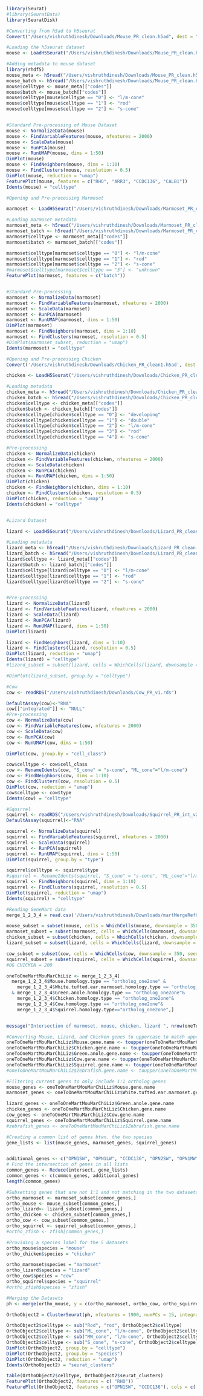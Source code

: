 ```r
library(Seurat)
#library(SeuratData)
library(SeuratDisk)

#Converting from h5ad to h5seurat
Convert("/Users/vishruthdinesh/Downloads/Mouse_PR_clean.h5ad", dest = "h5seurat", overwrite = TRUE)

#Loading the h5seurat dataset
mouse <- LoadH5Seurat("/Users/vishruthdinesh/Downloads/Mouse_PR_clean.h5seurat", meta.data = FALSE, misc = FALSE)

#Adding metadata to mouse dataset 
library(rhdf5)
mouse_meta <- h5read("/Users/vishruthdinesh/Downloads/Mouse_PR_clean.h5ad", "/obs/leiden_duplicate")
mouse_batch <- h5read("/Users/vishruthdinesh/Downloads/Mouse_PR_clean.h5ad", "/obs/batch")
mouse$celltype <- mouse_meta[["codes"]]
mouse$batch <- mouse_batch[["codes"]]
mouse$celltype[mouse$celltype == "0"] <- "l/m-cone"
mouse$celltype[mouse$celltype == "1"] <- "rod"
mouse$celltype[mouse$celltype == "2"] <- "s-cone"


#Standard Pre-processing of Mouse Dataset
mouse <- NormalizeData(mouse)
mouse <- FindVariableFeatures(mouse, nfeatures = 2000)
mouse <- ScaleData(mouse)
mouse <- RunPCA(mouse)
mouse <- RunUMAP(mouse, dims = 1:50)
DimPlot(mouse)
mouse <- FindNeighbors(mouse, dims = 1:10)
mouse <- FindClusters(mouse, resolution = 0.5)
DimPlot(mouse, reduction = "umap")
FeaturePlot(mouse, features = c("RHO", "ARR3", "CCDC136", "CALB1"))
Idents(mouse) = "celltype"

#Opening and Pre-processing Marmoset

marmoset <- LoadH5Seurat("/Users/vishruthdinesh/Downloads/Marmoset_PR_clean1.h5seurat", meta.data = FALSE, misc = FALSE)

#Loading marmoset metadata
marmoset_meta <- h5read("/Users/vishruthdinesh/Downloads/Marmoset_PR_clean1.h5ad", "/obs/leiden_duplicate")
marmoset_batch <- h5read("/Users/vishruthdinesh/Downloads/Marmoset_PR_clean1.h5ad", "/obs/batch")
marmoset$celltype <- marmoset_meta[["codes"]]
marmoset$batch <- marmoset_batch[["codes"]]

marmoset$celltype[marmoset$celltype == "0"] <- "l/m-cone"
marmoset$celltype[marmoset$celltype == "1"] <- "rod"
marmoset$celltype[marmoset$celltype == "2"] <- "s-cone"
#marmoset$celltype[marmoset$celltype == "3"] <- "unknown"
FeaturePlot(marmoset, features = c("batch"))


#Standard Pre-processing
marmoset <- NormalizeData(marmoset)
marmoset <- FindVariableFeatures(marmoset, nfeatures = 2000)
marmoset <- ScaleData(marmoset)
marmoset <- RunPCA(marmoset)
marmoset <- RunUMAP(marmoset, dims = 1:50)
DimPlot(marmoset)
marmoset <- FindNeighbors(marmoset, dims = 1:10)
marmoset <- FindClusters(marmoset, resolution = 0.5)
#DimPlot(marmoset_subset, reduction = "umap")
Idents(marmoset) = "celltype"

#Opening and Pre-processing Chicken
Convert('/Users/vishruthdinesh/Downloads/Chicken_PR_clean1.h5ad', dest = "h5seurat", overwrite = TRUE)

chicken <- LoadH5Seurat("/Users/vishruthdinesh/Downloads/Chicken_PR_clean1.h5seurat", meta.data = FALSE, misc = FALSE)

#Loading metadata
chicken_meta <- h5read("/Users/vishruthdinesh/Downloads/Chicken_PR_clean1.h5ad", "/obs/leiden_duplicate")
chicken_batch <- h5read("/Users/vishruthdinesh/Downloads/Chicken_PR_clean1.h5ad", "/obs/batch")
chicken$celltype <- chicken_meta[["codes"]]
chicken$batch <- chicken_batch[["codes"]]
chicken$celltype[chicken$celltype == "0"] <- "developing"
chicken$celltype[chicken$celltype == "1"] <- "double"
chicken$celltype[chicken$celltype == "2"] <- "l/m-cone"
chicken$celltype[chicken$celltype == "3"] <- "rod"
chicken$celltype[chicken$celltype == "4"] <- "s-cone"

#Pre-processing
chicken <- NormalizeData(chicken)
chicken <- FindVariableFeatures(chicken, nfeatures = 2000)
chicken <- ScaleData(chicken)
chicken <- RunPCA(chicken)
chicken <- RunUMAP(chicken, dims = 1:50)
DimPlot(chicken)
chicken <- FindNeighbors(chicken, dims = 1:10)
chicken <- FindClusters(chicken, resolution = 0.5)
DimPlot(chicken, reduction = "umap")
Idents(chicken) = "celltype"


#Lizard Dataset

lizard <- LoadH5Seurat("/Users/vishruthdinesh/Downloads/Lizard_PR_clean.h5seurat", meta.data = FALSE, misc = FALSE)

#Loading metadata
lizard_meta <- h5read("/Users/vishruthdinesh/Downloads/Lizard_PR_clean.h5ad", "/obs/leiden_duplicate")
lizard_batch <- h5read("/Users/vishruthdinesh/Downloads/Lizard_PR_clean.h5ad", "/obs/batch")
lizard$celltype <- lizard_meta[["codes"]]
lizard$batch <- lizard_batch[["codes"]]
lizard$celltype[lizard$celltype == "0"] <- "l/m-cone"
lizard$celltype[lizard$celltype == "1"] <- "rod"
lizard$celltype[lizard$celltype == "2"] <- "s-cone"


#Pre-processing
lizard <- NormalizeData(lizard)
lizard <- FindVariableFeatures(lizard, nfeatures = 2000)
lizard <- ScaleData(lizard)
lizard <- RunPCA(lizard)
lizard <- RunUMAP(lizard, dims = 1:50)
DimPlot(lizard)

lizard <- FindNeighbors(lizard, dims = 1:10)
lizard <- FindClusters(lizard, resolution = 0.5)
DimPlot(lizard, reduction = "umap")
Idents(lizard) = "celltype"
#lizard_subset = subset(lizard, cells = WhichCells(lizard, downsample = 250, seed = 12345))

#DimPlot(lizard_subset, group.by = "celltype")

#Cow
cow <- readRDS("/Users/vishruthdinesh/Downloads/Cow_PR_v1.rds")

DefaultAssay(cow)<-"RNA"
cow[["integrated"]] <- "NULL"
#Pre-processing
cow <- NormalizeData(cow)
cow <- FindVariableFeatures(cow, nfeatures = 2000)
cow <- ScaleData(cow)
cow <- RunPCA(cow)
cow <- RunUMAP(cow, dims = 1:50)

DimPlot(cow, group.by = "cell_class")

cow$celltype <- cow$cell_class
cow <- RenameIdents(cow, "S_cone" = "s-cone", "ML_cone"="l/m-cone")
cow <- FindNeighbors(cow, dims = 1:10)
cow <- FindClusters(cow, resolution = 0.5)
DimPlot(cow, reduction = "umap")
cow$celltype <- cow$type
Idents(cow) = "celltype"

#Squirrel
squirrel <- readRDS("/Users/vishruthdinesh/Downloads/Squirrel_PR_int_v2.rds")
DefaultAssay(squirrel)<-"RNA"

squirrel <- NormalizeData(squirrel)
squirrel <- FindVariableFeatures(squirrel, nfeatures = 2000)
squirrel <- ScaleData(squirrel)
squirrel <- RunPCA(squirrel)
squirrel <- RunUMAP(squirrel, dims = 1:50)
DimPlot(squirrel, group.by = "type")

squirrel$celltype <- squirrel$type
#squirrel <- RenameIdents(squirrel, "S_cone" = "s-cone", "ML_cone"="l/m-cone")
squirrel <- FindNeighbors(squirrel, dims = 1:10)
squirrel <- FindClusters(squirrel, resolution = 0.5)
DimPlot(squirrel, reduction = "umap")
Idents(squirrel) = "celltype"


```

```r
#Reading GeneMart data
merge_1_2_3_4 = read.csv('/Users/vishruthdinesh/Downloads/martMergeRefHuman_cleaned_file.csv')

mouse_subset = subset(mouse, cells = WhichCells(mouse, downsample = 350, seed = 12345))
marmoset_subset = subset(marmoset, cells = WhichCells(marmoset, downsample = 250, seed = 12345))
chicken_subset = subset(chicken, cells = WhichCells(chicken, downsample = 250, seed = 12345))
lizard_subset = subset(lizard, cells = WhichCells(lizard, downsample = 350, seed = 12345))

cow_subset = subset(cow, cells = WhichCells(cow, downsample = 350, seed = 12345))
squirrel_subset = subset(squirrel, cells = WhichCells(squirrel, downsample = 350, seed = 12345))
#OG CHICKEN = 200

oneToOneMartMouMarChiLiz <- merge_1_2_3_4[
  merge_1_2_3_4$Mouse.homology.type == "ortholog_one2one" & 
    merge_1_2_3_4$White.tufted.ear.marmoset.homology.type == "ortholog_one2one"
  & merge_1_2_3_4$Green.anole.homology.type == "ortholog_one2one"&
    merge_1_2_3_4$Chicken.homology.type == "ortholog_one2one"&
    merge_1_2_3_4$Cow.homology.type == "ortholog_one2one"&
    merge_1_2_3_4$Squirrel.homology.type=="ortholog_one2one",]


message("Intersection of marmoset, mouse, chicken, lizard ", nrow(oneToOneMartMouMarChiLiz))

```

```r
#Converting Mouse, Lizard, and Chicken genes to uppercase to match upper Marmoset genes
oneToOneMartMouMarChiLiz$Mouse.gene.name <- toupper(oneToOneMartMouMarChiLiz$Mouse.gene.name)
oneToOneMartMouMarChiLiz$Chicken.gene.name <- toupper(oneToOneMartMouMarChiLiz$Chicken.gene.name)
oneToOneMartMouMarChiLiz$Green.anole.gene.name <- toupper(oneToOneMartMouMarChiLiz$Green.anole.gene.name)
oneToOneMartMouMarChiLiz$Cow.gene.name <- toupper(oneToOneMartMouMarChiLiz$Cow.gene.name)
oneToOneMartMouMarChiLiz$Squirrel.gene.name <- toupper(oneToOneMartMouMarChiLiz$Squirrel.gene.name)
#oneToOneMartMouMarChiLiz$Zebrafish.gene.name <- toupper(oneToOneMartMouMarChiLiz$Zebrafish.gene.name)

#Filtering current genes to only include 1:1 ortholog genes
mouse_genes <- oneToOneMartMouMarChiLiz$Mouse.gene.name
marmoset_genes <- oneToOneMartMouMarChiLiz$White.tufted.ear.marmoset.gene.name

lizard_genes <- oneToOneMartMouMarChiLiz$Green.anole.gene.name
chicken_genes <- oneToOneMartMouMarChiLiz$Chicken.gene.name
cow_genes <- oneToOneMartMouMarChiLiz$Cow.gene.name
squirrel_genes <- oneToOneMartMouMarChiLiz$Squirrel.gene.name
#zebrafish_genes <- oneToOneMartMouMarChiLiz$Zebrafish.gene.name

#Creating a common list of genes btwn. the two species
gene_lists <- list(mouse_genes, marmoset_genes, squirrel_genes)


additional_genes <- c("OPN1SW", "OPN1LW", "CCDC136", "OPN2SW", "OPN1MW", "PTPRD", "SLC4A7", "CDH20", "SAG")
# Find the intersection of genes in all lists
common_genes <- Reduce(intersect, gene_lists)
common_genes <- c(common_genes, additional_genes)
length(common_genes)

#Subsetting genes that are not 1:1 and not matching in the two datasets
ortho_marmoset <- marmoset_subset[common_genes,]
ortho_mouse <- mouse_subset[common_genes,]
ortho_lizard<- lizard_subset[common_genes,]
ortho_chicken <- chicken_subset[common_genes,]
ortho_cow <- cow_subset[common_genes,]
ortho_squirrel <- squirrel_subset[common_genes,]
#ortho_zfish <- zfish[common_genes,]

#Providing a species label for the 5 datasets
ortho_mouse$species = "mouse"
ortho_chicken$species = "chicken"

ortho_marmoset$species = "marmoset"
ortho_lizard$species = "lizard"
ortho_cow$species = "cow"
ortho_squirrel$species = "squirrel"
#ortho_zfish$species = "zfish"
```

```r
#Merging the Datasets
ph <- merge(ortho_mouse, y = c(ortho_marmoset, ortho_cow, ortho_squirrel, ortho_chicken, ortho_lizard), add.cell.ids = c("mouse", "marmoset", "cow", "squirrel", "chicken", "lizard"), project = "merge")

OrthoObject2 = ClusterSeurat(ph, nfeatures = 1900, numPCs = 15, integrate.by = "species", cluster_resolution = 0.5)

```

```r
OrthoObject2$celltype <- sub("Rod", "rod", OrthoObject2$celltype)
OrthoObject2$celltype <- sub("ML_cone", "l/m-cone", OrthoObject2$celltype)
OrthoObject2$celltype <- sub("MW_cone", "l/m-cone", OrthoObject2$celltype)
OrthoObject2$celltype <- sub("S_cone", "s-cone", OrthoObject2$celltype)
DimPlot(OrthoObject2, group.by = "celltype")
DimPlot(OrthoObject2, group.by = "species")
DimPlot(OrthoObject2, reduction = "umap")
Idents(OrthoObject2) = "seurat_clusters"

table(OrthoObject2$celltype, OrthoObject2$seurat_clusters)
FeaturePlot(OrthoObject2, features = c( "RHO"))
FeaturePlot(OrthoObject2, features = c("OPN1SW", "CCDC136"), cols = c('V0' = 'grey', 'V6' = 'purple', 'V8' = 'purple'),blend = TRUE)
```

